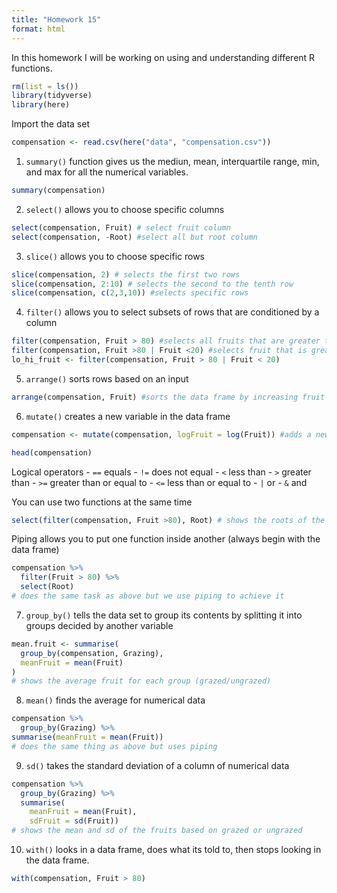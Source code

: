 ```yaml
---
title: "Homework 15"
format: html
---
```


In this homework I will be working on using and understanding different R functions.

```r
rm(list = ls())
library(tidyverse)
library(here)
```

Import the data set
```r
compensation <- read.csv(here("data", "compensation.csv"))
```

1) `summary()` function gives us the mediun, mean, interquartile range, min, and max for all the numerical variables.
```r
summary(compensation)
```

2) `select()` allows you to choose specific columns
```r
select(compensation, Fruit) # select fruit column
select(compensation, -Root) #select all but root column

```


3) `slice()` allows you to choose specific rows
```r
slice(compensation, 2) # selects the first two rows
slice(compensation, 2:10) # selects the second to the tenth row
slice(compensation, c(2,3,10)) #selects specific rows
```


4) `filter()` allows you to select subsets of rows that are conditioned by a column
```r
filter(compensation, Fruit > 80) #selects all fruits that are greater than 80
filter(compensation, Fruit >80 | Fruit <20) #selects fruit that is greater than 80 and smaller than 20
lo_hi_fruit <- filter(compensation, Fruit > 80 | Fruit < 20)
```

5) `arrange()` sorts rows based on an input
```r
arrange(compensation, Fruit) #sorts the data frame by increasing fruit production
```


6) `mutate()` creates a new variable in the data frame
```r
compensation <- mutate(compensation, logFruit = log(Fruit)) #adds a new column called logfruit

head(compensation)
```


Logical operators
- `==` equals
- `!=` does not equal
- `<` less than
- `>` greater than
- `>=` greater than or equal to
- `<=` less than or equal to
- `|` or
- `&` and

You can use two functions at the same time
```r
select(filter(compensation, Fruit >80), Root) # shows the roots of the fruits that are greater than 80
```

Piping allows you to put one function inside another (always begin with the data frame)
```r
compensation %>% 
  filter(Fruit > 80) %>%
  select(Root)
# does the same task as above but we use piping to achieve it
```

7) `group_by()` tells the data set to group its contents by splitting it into groups decided by another variable
```r
mean.fruit <- summarise(
  group_by(compensation, Grazing),
  meanFruit = mean(Fruit)
)
# shows the average fruit for each group (grazed/ungrazed)
```

8) `mean()` finds the average for numerical data
```r
compensation %>% 
  group_by(Grazing) %>%
summarise(meanFruit = mean(Fruit))
# does the same thing as above but uses piping
```

9) `sd()` takes the standard deviation of a column of numerical data
```r
compensation %>%
  group_by(Grazing) %>%
  summarise(
    meanFruit = mean(Fruit),
    sdFruit = sd(Fruit))
# shows the mean and sd of the fruits based on grazed or ungrazed
```

10) `with()` looks in a data frame, does what its told to, then stops looking in the data frame.
```r
with(compensation, Fruit > 80)
```







